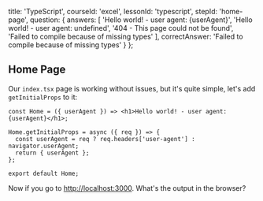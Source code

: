 
  title: 'TypeScript',
  courseId: 'excel',
  lessonId: 'typescript',
  stepId: 'home-page',
  question: {
    answers: [
      'Hello world! - user agent: {userAgent}',
      'Hello world! - user agent: undefined',
      '404 - This page could not be found',
      'Failed to compile because of missing types'
    ],
    correctAnswer: 'Failed to compile because of missing types'
  }
};

## Home Page

Our `index.tsx` page is working without issues, but it's quite simple, let's add `getInitialProps` to it:

```tsx
const Home = ({ userAgent }) => <h1>Hello world! - user agent: {userAgent}</h1>;

Home.getInitialProps = async ({ req }) => {
  const userAgent = req ? req.headers['user-agent'] : navigator.userAgent;
  return { userAgent };
};

export default Home;
```

Now if you go to [http://localhost:3000](http://localhost:3000/). What's the output in the browser?

